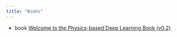 ```yaml
---
title: "Books"
---
```


- <span class="chip chip-primary">book</span> [Welcome to the Physics-based Deep Learning Book (v0.2)](http://physicsbaseddeeplearning.org/intro.html){.external target='_blank'}